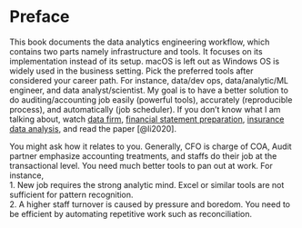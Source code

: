 # Preface {.unnumbered}


This book documents the data analytics engineering workflow, which contains two parts namely infrastructure and tools. It focuses on its implementation instead of its setup. macOS is left out as Windows OS is widely used in the business setting. Pick the preferred tools after considered your career path. For instance, data/dev ops, data/analytic/ML engineer, and data analyst/scientist. My goal is to have a better solution to do auditing/accounting job easily (powerful tools), accurately (reproducible process), and automatically (job scheduler). If you don't know what I am talking about, watch [data firm](https://www.youtube.com/watch?v=na7yqvz5-B4&list=PLGVZCDnMOq0peDguAzds7kVmBr8avp46K&index=60), [financial statement preparation](https://www.youtube.com/watch?v=JsaGSrM8aZ0), [insurance data analysis](https://www.youtube.com/watch?v=UzpeG20eA8o), and read the paper [@li2020].         


You might ask how it relates to you. Generally, CFO is charge of COA, Audit partner emphasize accounting treatments, and staffs do their job at the transactional level. You need much better tools to pan out at work. For instance,     
1. New job requires the strong analytic mind. Excel or similar tools are not sufficient for pattern recognition.      
2. A higher staff turnover is caused by pressure and boredom. You need to be efficient by automating repetitive work such as reconciliation.        










